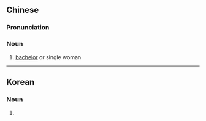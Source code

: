 {{also|独身者}}
==Chinese==
{{zh-forms|s=独身者|type=21}}

===Pronunciation===
{{zh-pron
|m=dúshēnzhě
|mn=to̍k-sin-chiá
|cat=n
}}

===Noun===
{{zh-noun}}

# [[bachelor]] or single woman

----

==Korean==
{{ko-hanjatab|獨|身|者}}

===Noun===
{{ko-noun|rv=doksinja|hangeul=독신자}}

# {{hanja form of|독신자|[[bachelor]] or single woman}}